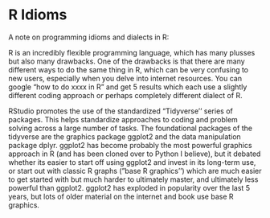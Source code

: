 # R Idioms
A note on programming idioms and dialects in R:

R is an incredibly flexible programming language, which has many plusses but also many drawbacks.  One of the drawbacks is that there are many different ways to do the same thing in R, which can be very confusing to new users, especially when you delve into internet resources.  You can google "how to do xxxx in R" and get 5 results which each use a slightly different coding approach or perhaps completely different dialect of R.

 

RStudio promotes the use of the standardized "Tidyverse'' series of packages.  This helps standardize approaches to coding and problem solving across a large number of tasks.  The foundational packages of the tidyverse are the graphics package ggplot2 and the data manipulation package dplyr.  ggplot2 has become probably the most powerful graphics approach in R (and has been cloned over to Python I believe), but it debated whether its easier to start off using ggplot2 and invest in its long-term use, or start out with classic R graphs ("base R graphics'') which are much easier to get started with but much harder to ultimately master, and ultimately less powerful than ggplot2.  ggplot2 has exploded in popularity over the last 5 years, but lots of older material on the internet and book use base R graphics.
